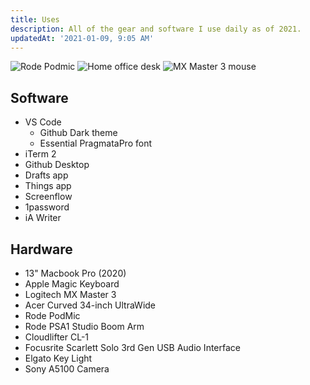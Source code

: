 ```yaml
---
title: Uses
description: All of the gear and software I use daily as of 2021.
updatedAt: '2021-01-09, 9:05 AM'
---
```


<div className="lg:-mx-16 grid grid-cols-3 gap-1">
  <Image
    src="/images/rode-podmic-mic.jpg"
    alt="Rode Podmic"
    width={300}
    height={300}
    priority
  />
  <Image
    src="/images/home-desk-setup.jpg"
    alt="Home office desk"
    width={300}
    height={300}
    priority
  />
  <Image
    src="/images/mx-master-3.jpg"
    alt="MX Master 3 mouse"
    width={300}
    height={300}
    priority
  />
</div>

## Software

- VS Code
  - Github Dark theme
  - Essential PragmataPro font
- iTerm 2
- Github Desktop
- Drafts app
- Things app
- Screenflow
- 1password
- iA Writer

## Hardware

- 13" Macbook Pro (2020)
- Apple Magic Keyboard
- Logitech MX Master 3
- Acer Curved 34-inch UltraWide
- Rode PodMic
- Rode PSA1 Studio Boom Arm
- Cloudlifter CL-1
- Focusrite Scarlett Solo 3rd Gen USB Audio Interface
- Elgato Key Light
- Sony A5100 Camera
